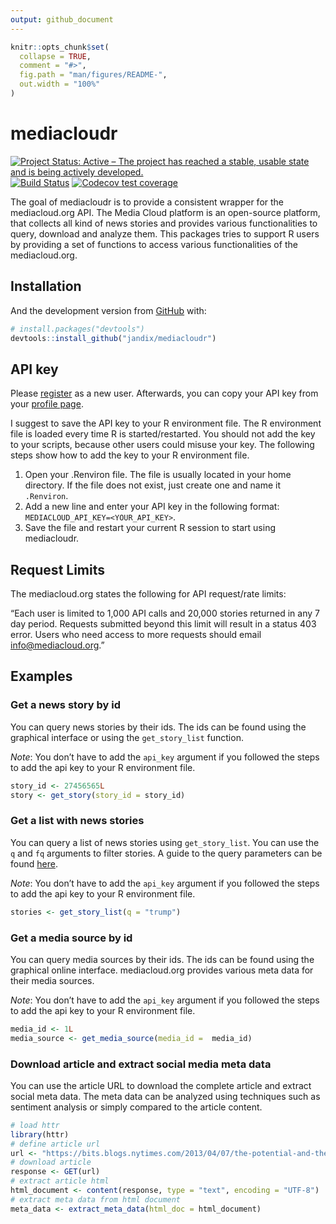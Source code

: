```yaml
---
output: github_document
---
```


<!-- README.md is generated from README.Rmd. Please edit that file -->

```r
knitr::opts_chunk$set(
  collapse = TRUE,
  comment = "#>",
  fig.path = "man/figures/README-",
  out.width = "100%"
)
```
# mediacloudr

<!-- badges: start -->
[![Project Status: Active – The project has reached a stable, usable state and is being actively developed.](https://www.repostatus.org/badges/latest/active.svg)](https://www.repostatus.org/#active)
[![Build Status](https://travis-ci.org/jandix/mediacloudr.svg?branch=master)](https://travis-ci.org/jandix/mediacloudr)
[![Codecov test coverage](https://codecov.io/gh/jandix/mediacloudr/branch/master/graph/badge.svg)](https://codecov.io/gh/jandix/mediacloudr?branch=master)
<!-- badges: end -->

The goal of mediacloudr is to provide a consistent wrapper for the 
mediacloud.org API. The Media Cloud platform is an open-source platform, 
that collects all kind of news stories and provides various functionalities to 
query, download and analyze them. This packages tries to support R users by
providing a set of functions to access various functionalities of the 
mediacloud.org.

## Installation

<!-- You can install the released version of mediacloudr from [CRAN](https://CRAN.R-project.org) with:

``` r
install.packages("mediacloudr")
```
-->

And the development version from [GitHub](https://github.com/) with:

``` r
# install.packages("devtools")
devtools::install_github("jandix/mediacloudr")
```

## API key

Please [register](https://topics.mediacloud.org/#/user/signup)  as a new user. 
Afterwards, you can copy your API key from your 
[profile page](https://topics.mediacloud.org/#/user/profile).

I suggest to save the API key to your R environment file. The R environment file
is loaded every time R is started/restarted. You should not add the key to your
scripts, because other users could misuse your key. The following steps show
how to add the key to your R environment file.

1. Open your .Renviron file. The file is usually located in 
your home directory. If the file does not exist, just create one and name it
`.Renviron`.
2. Add a new line and enter your API key in the following format: 
`MEDIACLOUD_API_KEY=<YOUR_API_KEY>`.
3. Save the file and restart your current R session to start using mediacloudr.

## Request Limits

The mediacloud.org states the following for API request/rate limits:

"Each user is limited to 1,000 API calls and 20,000 stories returned in any 7 
day period. Requests submitted beyond this limit will result in a status 403 
error. Users who need access to more requests should email 
[info@mediacloud.org](mailto:info@mediacloud.org)."

## Examples

### Get a news story by id

You can query news stories by their ids. The ids can be found using the 
graphical interface or using the `get_story_list` function.

*Note*: You don't have to add the `api_key` argument if you followed the 
steps to add the api key to your R environment file.

```r
story_id <- 27456565L
story <- get_story(story_id = story_id)
```

### Get a list with news stories

You can query a list of news stories using `get_story_list`. You can use the 
`q` and `fq` arguments to filter stories. A guide to the query parameters can 
be found [here](https://mediacloud.org/support/query-guide/).

*Note*: You don't have to add the `api_key` argument if you followed the 
steps to add the api key to your R environment file.

```r
stories <- get_story_list(q = "trump")
```

### Get a media source by id

You can query media sources by their ids. The ids can be found using the 
graphical online interface. mediacloud.org provides various meta data for
their media sources.

*Note*: You don't have to add the `api_key` argument if you followed the 
steps to add the api key to your R environment file.

```r
media_id <- 1L
media_source <- get_media_source(media_id =  media_id)
```

### Download article and extract social media meta data

You can use the article URL to download the complete article and extract 
social meta data. The meta data can be analyzed using techniques such as 
sentiment analysis or simply compared to the article content.

```r
# load httr
library(httr)
# define article url
url <- "https://bits.blogs.nytimes.com/2013/04/07/the-potential-and-the-risks-of-data-science"
# download article
response <- GET(url)
# extract article html
html_document <- content(response, type = "text", encoding = "UTF-8")
# extract meta data from html document
meta_data <- extract_meta_data(html_doc = html_document)
```

